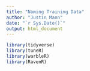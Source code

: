 ```yaml
---
title: "Naming Training Data"
author: "Justin Mann"
date: "`r Sys.Date()`"
output: html_document
---
```


```r
library(tidyverse)
library(tuneR)
library(warbleR)
library(RavenR)
```

